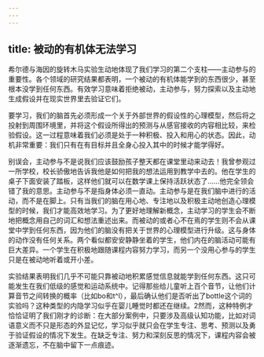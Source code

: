 ```yaml
---
---
---
```

title: 被动的有机体无法学习
---




希尔德与海因的旋转木马实验生动地体现了我们学习的第二个支柱——主动参与的重要性。各个领域的研究结果都表明，一个被动的有机体能学到的东西很少，甚至根本没学到任何东西。有效学习意味着拒绝被动，主动参与，努力探索以及主动地生成假设并在现实世界里去验证它们。

要学习，我们的脑首先必须形成一个关于外部世界的假设性的心理模型，然后将之投射到周围环境里，并将这个假设所得出的预测与从感官接收的内容相比较，来检验假设。这一过程意味着我们必须是处于一种积极、投入和用心的状态。因此，动机非常重要：我们只有在有目标并且全身心投入其中的时候才能学得好。

别误会，主动参与不是说我们应该鼓励孩子整天都在课堂里动来动去！我曾参观过一所学校，校长骄傲地告诉我他是如何把我的想法运用到教学中去的。他在学生的桌子下面安装了踏板，这样他们就可以在数学课上保持活跃状态了……他完全领会错了我的意思。主动参与不是指身体必须一直动。主动参与是在我们脑中进行的活动，而不是在脚上。只有当我们的脑在用心地、专注地以及积极主动地创造心理模型的时候，我们才能高效地学习。为了更好地理解新概念，主动学习的学生会不断地把概念用自己的词汇和想法重述出来。而被动的或者心不在焉的学生则不会从课堂中学到任何东西，因为他们的脑没有把关于世界的心理模型进行升级。这与身体的动作没有任何关系。两个看似都安安静静坐着的学生，他们内在的脑活动可能有巨大差异。一个学生在积极地跟随课程内容努力学习，而另一个没用心参与的学生只是在被动地听着或开小差。

实验结果表明我们几乎不可能只靠被动地积累感觉信息就能学到任何东西。这只可能发生在我们低级的感觉和运动系统中。记得那些给儿童听上百个音节，让他们计算音节之间转换的概率（比如bo和t^l），最后确认他们是否听出了bottle这个词的实验吗？这种类型的内隐学习似乎在婴儿睡觉时都还在继续。2然而，这种特例才恰恰证明了我们刚才的诊断：在大部分案例中，只要涉及高级认知功能，比如对词语意义而不只是形态的外显记忆，学习似乎就只会在学生专注、思考、预测以及勇于验证假设的情况下发生。在缺乏专注、努力和深刻反思的情况下，课程内容会被逐渐遗忘，不在脑中留下一点痕迹。